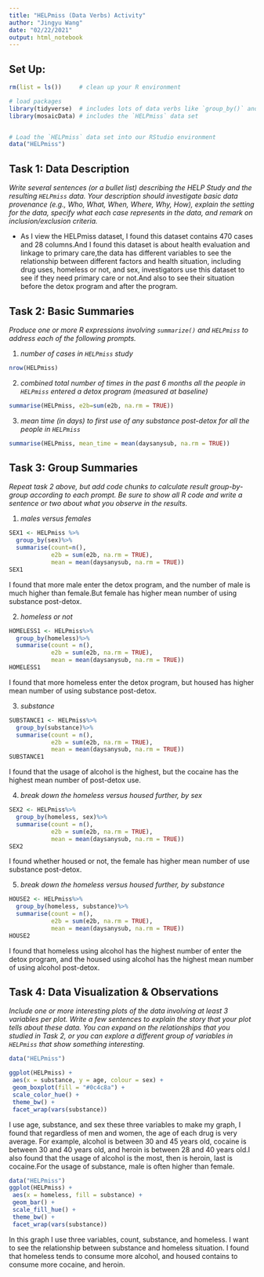 ```yaml
---
title: "HELPmiss (Data Verbs) Activity"
author: "Jingyu Wang"
date: "02/22/2021"
output: html_notebook
---
```



## Set Up:

```r
rm(list = ls())     # clean up your R environment

# load packages
library(tidyverse)  # includes lots of data verbs like `group_by()` and `summarise()`
library(mosaicData) # includes the `HELPmiss` data set 


# Load the `HELPmiss` data set into our RStudio environment
data("HELPmiss")

```


## Task 1: Data Description

*Write several sentences (or a bullet list) describing the HELP Study and the resulting `HELPmiss` data.  Your description should investigate basic data provenance (e.g., Who, What, When, Where, Why, How), explain the setting for the data, specify what each case represents in the data, and remark on inclusion/exclusion criteria.* 

  + As I view the HELPmiss dataset, I found this dataset contains 470 cases and 28 columns.And I found this dataset is about health evaluation and linkage to primary care,the data has different variables to see the relationship between different factors and health situation, including drug uses, homeless or not, and sex, investigators use this dataset to see if they need primary care or not.And also to see their situation before the detox program and after the program.


## Task 2: Basic Summaries 

*Produce one or more R expressions involving `summarize()` and `HELPmiss` to address each of the following prompts.*

1. *number of cases in `HELPmiss` study*
```r
nrow(HELPmiss)

```


2. *combined total number of times in the past 6 months all the people in `HELPmiss` entered a detox program (measured at baseline)* 


```r
summarise(HELPmiss, e2b=sum(e2b, na.rm = TRUE))

```


3. *mean time (in days) to first use of any substance post-detox for all the people in `HELPmiss`*


```r
summarise(HELPmiss, mean_time = mean(daysanysub, na.rm = TRUE))

```




## Task 3: Group Summaries  

*Repeat task 2 above, but add code chunks to calculate result group-by-group according to each prompt.  Be sure to show all R code and write a sentence or two about what you observe in the results.* 


1. *males versus females*

```r
SEX1 <- HELPmiss %>%
  group_by(sex)%>%
  summarise(count=n(),
            e2b = sum(e2b, na.rm = TRUE),
            mean = mean(daysanysub, na.rm = TRUE))
SEX1
```
I found that more male enter the detox program, and the number of male is much higher than female.But female has higher mean number of using substance post-detox.

2. *homeless or not*
```r
HOMELESS1 <- HELPmiss%>%
  group_by(homeless)%>%
  summarise(count = n(),
            e2b = sum(e2b, na.rm = TRUE),
            mean = mean(daysanysub, na.rm = TRUE))
HOMELESS1
```
I found that more homeless enter the detox program, but housed has higher mean number of using substance post-detox.

3. *substance*
```r
SUBSTANCE1 <- HELPmiss%>%
  group_by(substance)%>%
  summarise(count = n(),
            e2b = sum(e2b, na.rm = TRUE),
            mean = mean(daysanysub, na.rm = TRUE))
SUBSTANCE1

```
I found that the usage of alcohol is the highest, but the cocaine has the highest mean number of post-detox use.

4. *break down the homeless versus housed further, by sex*
```r
SEX2 <- HELPmiss%>%
  group_by(homeless, sex)%>%
  summarise(count = n(),
            e2b = sum(e2b, na.rm = TRUE),
            mean = mean(daysanysub, na.rm = TRUE))
SEX2
```
I found whether housed or not, the female has higher mean number of use substance post-detox.

5. *break down the homeless versus housed further, by substance*
```r
HOUSE2 <- HELPmiss%>%
  group_by(homeless, substance)%>%
  summarise(count = n(),
            e2b = sum(e2b, na.rm = TRUE),
            mean = mean(daysanysub, na.rm = TRUE))
HOUSE2
```
I found that homeless using alcohol has the highest number of enter the detox program, and the housed using alcohol has the highest mean number of using alcohol post-detox.


## Task 4: Data Visualization & Observations

*Include one or more interesting plots of the data involving at least 3 variables per plot. Write a few sentences to explain the story that your plot tells about these data.  You can expand on the relationships that you studied in Task 2, or you can explore a different group of variables in `HELPmiss` that show something interesting.*  
```r
data("HELPmiss")

ggplot(HELPmiss) +
 aes(x = substance, y = age, colour = sex) +
 geom_boxplot(fill = "#0c4c8a") +
 scale_color_hue() +
 theme_bw() +
 facet_wrap(vars(substance))


```
I use age, substance, and sex these three variables to make my graph, I found that regardless of men and women, the age of each drug is very average. For example, alcohol is between 30 and 45 years old, cocaine is between 30 and 40 years old, and heroin is between 28 and 40 years old.I also found that the usage of alcohol is the most, then is heroin, last is cocaine.For the usage of substance, male is often higher than female.

```r
data("HELPmiss")
ggplot(HELPmiss) +
 aes(x = homeless, fill = substance) +
 geom_bar() +
 scale_fill_hue() +
 theme_bw() +
 facet_wrap(vars(substance))
```
In this graph I use three variables, count, substance, and homeless. I want to see the relationship between substance and homeless situation. I found that homeless tends to consume more alcohol, and housed contains to consume more cocaine, and heroin.


